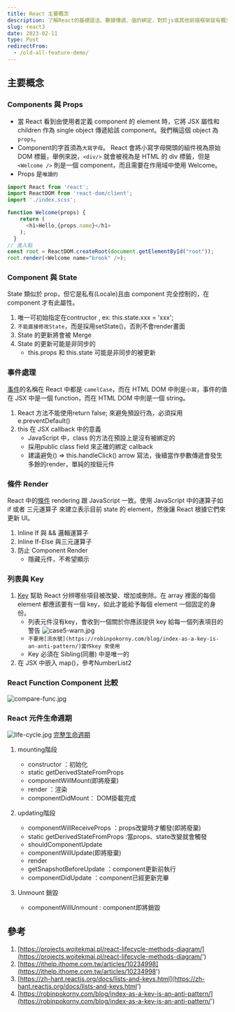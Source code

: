 ```yaml
---
title: React 主要概念
description: 了解React的基礎語法、數據傳遞、值的綁定，對於js或其他前端框架就有概念的開發者，相對來說容易上手。
slug: react3
date: 2023-02-11
type: Post
redirectFrom:
  - /old-all-feature-demo/
---
```


## 主要概念

### Components 與 Props
- 當 React 看到由使用者定義 component 的 element 時，它將 JSX 屬性和 children 作為 single object 傳遞給該 component。我們稱這個 object 為`props`。
- Component的字首須為`大寫字母`。 React 會將小寫字母開頭的組件視為原始 DOM 標籤，舉例來說，`<div/>` 就會被視為是 HTML 的 div 標籤，但是 `<Welcome />` 則是一個 component，而且需要在作用域中使用 Welcome。
- Props 是`唯讀的`
```js
import React from 'react';
import ReactDOM from 'react-dom/client';
import './index.scss';

function Welcome(props) {
    return (
      <h1>Hello,{props.name}</h1>
    );
  }
// 進入點
const root = ReactDOM.createRoot(document.getElementById("root"));
root.render(<Welcome name="brook" />);
```


### Component 與 State
State 類似於 prop，但它是私有(Locale)且由 component 完全控制的，在component 才有此屬性。

1. 唯一可初始指定在contructor , ex: this.state.xxx = 'xxx';
2. `不能直接修改State`，而是採用setState()，否則不會render畫面
3. State 的更新將會被 Merge
4. State 的更新可能是非同步的
    - this.props 和 this.state 可能是非同步的被更新


### 事件處理

[事件](https://zh-hant.reactjs.org/docs/handling-events.html)的名稱在 React 中都是 `camelCase`，而在 HTML DOM 中則是`小寫`，事件的值在 JSX 中是一個 function，而在 HTML DOM 中則是一個 string。
1. React 方法不能使用return false; 來避免預設行為，必須採用e.preventDefault()
2. this 在 JSX callback 中的意義
    - JavaScript 中，class 的方法在預設上是沒有被綁定的
    - 採用public class field 來正確的綁定 callback
    - 建議避免() => this.handleClick() arrow 寫法，後續當作參數傳遞會發生多餘的render，單純的按鈕元件



### 條件 Render

React 中的[條件](https://zh-hant.reactjs.org/docs/conditional-rendering.html
) rendering 跟 JavaScript 一致。使用 JavaScript 中的運算子如 if 或者 三元運算子 來建立表示目前 state 的 element，然後讓 React 根據它們來更新 UI。

1. Inline If 與 && 邏輯運算子
2. Inline If-Else 與三元運算子
3. 防止 Component Render
    - 隱藏元件，不希望顯示


### 列表與 Key
1. [Key](https://zh-hant.reactjs.org/docs/lists-and-keys.html) 幫助 React 分辨哪些項目被改變、增加或刪除。在 array 裡面的每個 element 都應該要有一個 key，如此才能給予每個 element 一個固定的身份。
    - 列表元件沒有key，會收到一個關於你應該提供 key 給每一個列表項目的警告
    ![case5-warn.jpg](/images/case5-warn.jpg)
    - `不要用[流水號](https://robinpokorny.com/blog/index-as-a-key-is-an-anti-pattern/)當作key 來使用`
    - Key 必須在 Sibling(同層) 中是唯一的
2. 在 JSX 中嵌入 map()，參考NumberList2


### React Function Component 比較
![compare-func.jpg](/images/compare-func.jpg)

### React 元件生命週期
![life-cycle.jpg](/images/life-cycle.jpg)
[完整生命週期](https://projects.wojtekmaj.pl/react-lifecycle-methods-diagram/)
1. mounting階段
    - constructor ：初始化
    - static getDerivedStateFromProps
    - componentWillMount(即將廢棄)
    - render ：渲染
    - componentDidMount： DOM掛載完成

2. updating階段
    - componentWillReceiveProps ：props改變時才觸發(即將廢棄)
    - static getDerivedStateFromProps :當props、state改變就會觸發
    - shouldComponentUpdate
    - componentWillUpdate(即將廢棄)
    - render
    - getSnapshotBeforeUpdate ：component更新前執行
    - componentDidUpdate ：component已經更新完畢

3. Unmount 銷毀
    - componentWillUnmount : component即將銷毀


## 參考
1. [https://projects.wojtekmaj.pl/react-lifecycle-methods-diagram/](https://projects.wojtekmaj.pl/react-lifecycle-methods-diagram/')
2. [https://ithelp.ithome.com.tw/articles/10234998](https://ithelp.ithome.com.tw/articles/10234998')
3. [https://zh-hant.reactjs.org/docs/lists-and-keys.html](https://zh-hant.reactjs.org/docs/lists-and-keys.html')
4. [https://robinpokorny.com/blog/index-as-a-key-is-an-anti-pattern/](https://robinpokorny.com/blog/index-as-a-key-is-an-anti-pattern/')